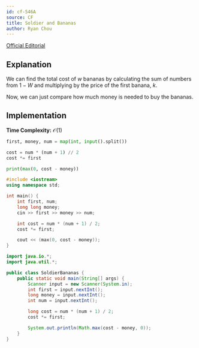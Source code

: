 ```yaml
---
id: cf-546A
source: CF
title: Soldier and Bananas
author: Ryan Chou
---
```


[Official Editorial](https://codeforces.com/blog/entry/18034)

## Explanation

We can find the total cost of $w$ bananas by calculating the sum of numbers from $1 - W$ and multiplying by the price of the first banana, $k$.

Now, we can just compare how much money is needed to buy the bananas.
## Implementation

**Time Complexity:** $\mathcal{O}(1)$

<LanguageSection>

<PySection>

```py
first, money, num = map(int, input().split())

cost = num * (num + 1) // 2
cost *= first

print(max(0, cost - money))
```
</PySection>
<CPPSection>

```cpp
#include <iostream>
using namespace std;

int main() {
	int first, num;
	long long money;
	cin >> first >> money >> num;

	int cost = num * (num + 1) / 2;
	cost *= first;

	cout << (max(0, cost - money));
}
```
</CPPSection>

<JavaSection>

```java
import java.io.*;
import java.util.*;

public class SoldierBananas {
	public static void main(String[] args) {
		Scanner input = new Scanner(System.in);
		int first = input.nextInt();
		long money = input.nextInt();
		int num = input.nextInt();

		long cost = num * (num + 1) / 2;
		cost *= first;

		System.out.println(Math.max(cost - money, 0));
	}
}
```
</JavaSection>
</LanguageSection>
